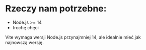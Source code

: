 # Rzeczy nam potrzebne:

<ul className="list-disc text-xl">
  <li>Node.js >= 14</li>
  <li>trochę chęci</li>
</ul>

<Note>
  Vite wymaga wersji Node.js przynajmniej 14, ale idealnie mieć jak najnowszą
  wersję.
</Note>
